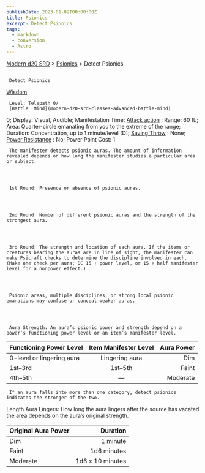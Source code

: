 ```yaml
---
publishDate: 2023-01-02T00:00:00Z
title: Psionics
excerpt: Detect Psionics
tags:
  - markdown
  - conversion
  - Astro
---
```


[Modern d20 SRD](/#modernD20) > [Psionics](modern-d20-srd-psionics-index) > Detect Psionics

##

     Detect Psionics

[Wisdom](modern-d20-srd-basics-ability-scores)

     Level: Telepath 0/
     [Battle  Mind](modern-d20-srd-classes-advanced-battle-mind)
0; Display: Visual, Audible; Manifestation Time:
[Attack action](modern-d20-srd-combat-attack-actions)
; Range: 60 ft.; Area: Quarter-circle emanating from you to the extreme
of the range; Duration: Concentration, up to 1 minute/level (D);
[Saving Throw](modern-d20-srd-basics-saving-throws)
: None;
[Power Resistance](modern-d20-srd-special-abilities-power-resistance)
: No; Power Point Cost: 1

     The manifester detects psionic auras. The amount of information revealed depends on how long the manifester studies a particular area or subject.




     1st Round: Presence or absence of psionic auras.




     2nd Round: Number of different psionic auras and the strength of the strongest aura.




     3rd Round: The strength and location of each aura. If the items or creatures bearing the auras are in line of sight, the manifester can make Psicraft checks to determine the discipline involved in each. (Make one check per aura; DC 15 + power level, or 15 + half manifester level for a nonpower effect.)




     Psionic areas, multiple disciplines, or strong local psionic emanations may confuse or conceal weaker auras.




     Aura Strength: An aura’s psionic power and strength depend on a power’s functioning power level or an item’s manifester level.

| Functioning Power Level   | Item Manifester Level | Aura Power |
| :------------------------ | :-------------------: | ---------: |
| 0-level or lingering aura |    Lingering aura     |        Dim |
| 1st–3rd                    |        1st–5th         |      Faint |
| 4th–5th                    |           —            |   Moderate |

     If an aura falls into more than one category, detect psionics indicates the stronger of the two.

Length Aura Lingers: How long the aura lingers after the source has vacated the area depends on the aura’s original strength.

| Original Aura Power |         Duration |
| :------------------ | ---------------: |
| Dim                 |         1 minute |
| Faint               |      1d6 minutes |
| Moderate            | 1d6 x 10 minutes |
